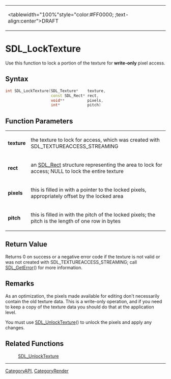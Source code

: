 {|
|<tablewidth="100%"style="color:#FF0000;      ;text-align:center">DRAFT 
|}


= SDL_LockTexture =
Use this function to lock a portion of the texture for '''write-only''' pixel access.


== Syntax ==
<syntaxhighlight lang='c++'>
int SDL_LockTexture(SDL_Texture*    texture,
                    const SDL_Rect* rect,
                    void**          pixels,
                    int*            pitch)
</syntaxhighlight>
== Function Parameters ==
{|
|'''texture''' 
|the texture to lock for access, which was created with SDL_TEXTUREACCESS_STREAMING 
|-
|'''rect''' 
|an [[SDL_Rect]] structure representing the area to lock for access; NULL to lock the entire texture 
|-
|'''pixels''' 
|this is filled in with a pointer to the locked pixels, appropriately offset by the locked area 
|-
|'''pitch''' 
|this is filled in with the pitch of the locked pixels; the pitch is the length of one row in bytes 
|}


== Return Value ==
Returns 0 on success or a negative error code if the texture is not valid or was not created with SDL_TEXTUREACCESS_STREAMING; call [[SDL_GetError]]() for more information.
== Remarks ==
As an optimization, the pixels made available for editing don't necessarily contain the old texture data. This is a write-only operation, and if you need to keep a copy of the texture data you should do that at the application level.

You must use [[SDL_UnlockTexture]]() to unlock the pixels and apply any changes.

== Related Functions ==
: [[SDL_UnlockTexture]]

----
[[CategoryAPI]], [[CategoryRender]]
